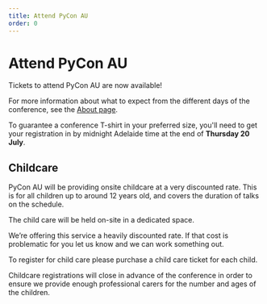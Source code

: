 ```yaml
---
title: Attend PyCon AU
order: 0
---
```



# Attend PyCon AU

Tickets to attend PyCon AU are now available!

<PurchaseButton />

For more information about what to expect from the different days of the conference, see the [About page](/about/).

To guarantee a conference T-shirt in your preferred size, you'll need to get your registration in by midnight Adelaide time at the end of **Thursday 20 July**.

## Childcare

PyCon AU will be providing onsite childcare at a very discounted rate. This is for all children up to around 12 years old, and covers the duration of talks on the schedule.

The child care will be held on-site in a dedicated space.

We’re offering this service a heavily discounted rate. If that cost is problematic for you let us know and we can work something out.

To register for child care please purchase a child care ticket for each child.

Childcare registrations will close in advance of the conference in order to ensure we provide enough professional carers for the number and ages of the children.
